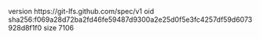 version https://git-lfs.github.com/spec/v1
oid sha256:f069a28d72ba2fd46fe59487d9300a2e25d0f5e3fc4257df59d6073928d8f1f0
size 7106
